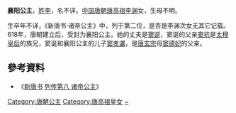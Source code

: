 {{otheruse|襄阳公主}}
{{東亞女性歷史人物
| 名稱=襄阳公主
| 身份=[[唐朝|唐朝]]公主
| 畫像=
| 說明=
| 姓=李氏
| 封爵=[[公主|公主]]
| 位號=
| 封號=襄阳公主
| 湯沐邑=
| 出生年=
| 婚年=
| 逝世年=
| 諡號=
| 墳墓=
| 父親=[[李渊|唐高祖李渊]]
| 嫡母=[[太穆皇后|太穆皇后]]
| 母親=
| 夫=[[窦诞|窦诞]]
| 夫之父=[[窦抗|窦抗]]
| 夫之母=
| 夫之嫡母=
| 夫之元配=
| 夫之正室=
| 夫之繼室=
| 夫之平妻=
| 夫之側室=
| 兄弟=
| 姊妹=
| 嫡兄弟=隐太子[[李建成|李建成]]<br>太宗[[李世民|李世民]]<br>[[李玄霸|李玄霸]]<br>[[李元吉|李元吉]]
| 嫡姊妹=[[平阳昭公主|平阳昭公主]]
| 同胞兄弟=
| 同胞姊妹=
| 庶兄弟=
| 庶姊妹=
| 異母兄弟=
| 異母姊妹=
| 異父兄弟=
| 異父姊妹=
| 繼兄弟=
| 繼姊妹=
| 子=[[窦孝慈|窦孝慈]]、[[窦孝谌|窦孝谌]]
| 女=窦胡娘（[[柳亨|柳亨]]妻）
| 養子=
| 養女=
| 繼子=
| 繼女=
| 注釋=
|}}
'''襄阳公主'''，[[李姓|姓李]]，名不详。[[中国|中国]][[唐朝|唐朝]][[李渊|唐高祖李渊]]女，生母不明。

生卒年不详，《新唐书·诸帝公主》中，列于第二位，是否是李渊次女无其它记载。618年，唐朝建立后，受封为襄阳公主。她的丈夫是[[窦诞|窦诞]]，窦诞的父亲[[窦抗|窦抗]]是[[太穆皇后|太穆皇后]]的族兄，窦诞和襄阳公主的儿子[[窦孝谌|窦孝谌]]，是[[唐玄宗|唐玄宗]]母[[昭成皇后|窦德妃]]的父亲。

==參考資料==
*《[[新唐书|新唐书]] [[s:新唐書/卷083|列传第八 诸帝公主]]》

[[Category:唐朝公主|Category:唐朝公主]]
[[Category:唐高祖皇女|Category:唐高祖皇女]]
[[Category:李姓|~]]